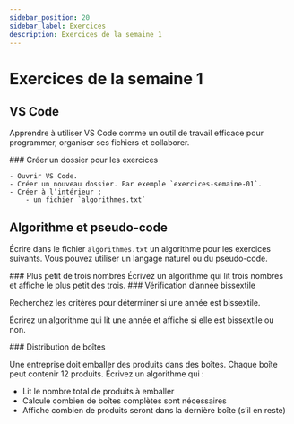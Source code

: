 ```yaml
---
sidebar_position: 20
sidebar_label: Exercices
description: Exercices de la semaine 1
---
```


# Exercices de la semaine 1

## VS Code

Apprendre à utiliser VS Code comme un outil de travail efficace pour
programmer, organiser ses fichiers et collaborer.

<ExerciseList>

<Exercise>
  <ExerciseHeader>
  ### Créer un dossier pour les exercices
  </ExerciseHeader>
  <ExerciseBody>

    - Ouvrir VS Code.
    - Créer un nouveau dossier. Par exemple `exercices-semaine-01`.
    - Créer à l’intérieur :
        - un fichier `algorithmes.txt`

   </ExerciseBody>
</Exercise>

</ExerciseList>

## Algorithme et pseudo-code

Écrire dans le fichier `algorithmes.txt` un algorithme pour les exercices suivants. Vous pouvez utiliser un langage naturel
ou du pseudo-code.

<ExerciseList>

<Exercise>
  <ExerciseHeader>
  ### Plus petit de trois nombres
  </ExerciseHeader>
  <ExerciseBody>
  Écrivez un algorithme qui lit trois nombres et affiche le plus petit des trois.
   </ExerciseBody>
</Exercise>

<Exercise>
  <ExerciseHeader>
  ### Vérification d’année bissextile
  </ExerciseHeader>
  <ExerciseBody>

  Recherchez les critères pour déterminer si une année est bissextile.
  
  Écrirez un algorithme qui lit une année et affiche si elle est bissextile ou
  non.
  
   </ExerciseBody>
</Exercise>

<Exercise>
  <ExerciseHeader>
  ### Distribution de boîtes
  </ExerciseHeader>
  <ExerciseBody>

  Une entreprise doit emballer des produits dans des boîtes. Chaque boîte peut
contenir 12 produits. Écrivez un algorithme qui :
  - Lit le nombre total de produits à emballer
  - Calcule combien de boîtes complètes sont nécessaires
  - Affiche combien de produits seront dans la dernière boîte (s’il en reste)

   </ExerciseBody>

</Exercise>

</ExerciseList>